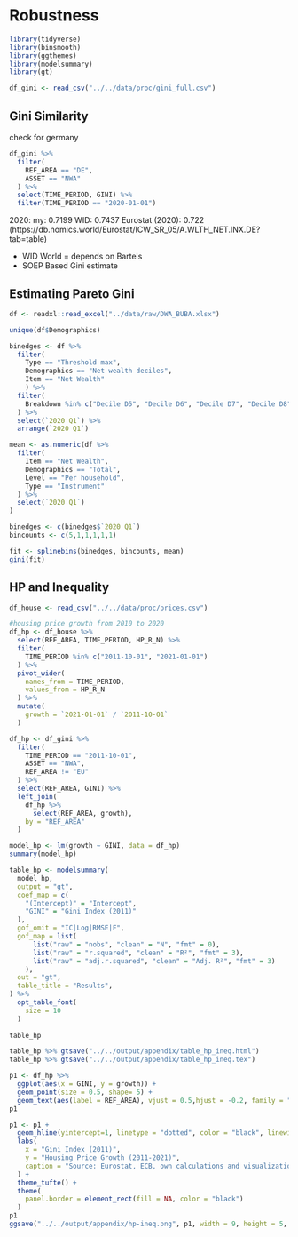 # Robustness

```r
library(tidyverse)
library(binsmooth)
library(ggthemes)
library(modelsummary)
library(gt)
```

```r
df_gini <- read_csv("../../data/proc/gini_full.csv")
```


## Gini Similarity

check for germany

```r
df_gini %>%
  filter(
    REF_AREA == "DE",
    ASSET == "NWA"
  ) %>%
  select(TIME_PERIOD, GINI) %>%
  filter(TIME_PERIOD == "2020-01-01")
```


2020:
my: 0.7199
WID: 0.7437
Eurostat (2020): 0.722 (https://db.nomics.world/Eurostat/ICW_SR_05/A.WLTH_NET.INX.DE?tab=table)




- WID World = depends on Bartels
- SOEP Based Gini estimate

## Estimating Pareto Gini

```r
df <- readxl::read_excel("../data/raw/DWA_BUBA.xlsx")
```

```r
unique(df$Demographics)
```

```r
binedges <- df %>%
  filter(
    Type == "Threshold max",
    Demographics == "Net wealth deciles",
    Item == "Net Wealth"
    ) %>%
  filter(
    Breakdown %in% c("Decile D5", "Decile D6", "Decile D7", "Decile D8", "Decile D9", "Decile D10")
  ) %>%
  select(`2020 Q1`) %>%
  arrange(`2020 Q1`)

mean <- as.numeric(df %>%
  filter(
    Item == "Net Wealth",
    Demographics == "Total",
    Level == "Per household",
    Type == "Instrument"
  ) %>%
  select(`2020 Q1`) 
)

binedges <- c(binedges$`2020 Q1`)
bincounts <- c(5,1,1,1,1,1)
```

```r
fit <- splinebins(binedges, bincounts, mean)
gini(fit)
```

## HP and Inequality

```r
df_house <- read_csv("../../data/proc/prices.csv")
```

```r
#housing price growth from 2010 to 2020
df_hp <- df_house %>%
  select(REF_AREA, TIME_PERIOD, HP_R_N) %>%
  filter(
    TIME_PERIOD %in% c("2011-10-01", "2021-01-01")
  ) %>%
  pivot_wider(
    names_from = TIME_PERIOD,
    values_from = HP_R_N
  ) %>%
  mutate(
    growth = `2021-01-01` / `2011-10-01`
  )
```

```r
df_hp <- df_gini %>%
  filter(
    TIME_PERIOD == "2011-10-01",
    ASSET == "NWA",
    REF_AREA != "EU"
  ) %>%
  select(REF_AREA, GINI) %>%
  left_join(
    df_hp %>%
      select(REF_AREA, growth),
    by = "REF_AREA"
  )
```

```r
model_hp <- lm(growth ~ GINI, data = df_hp)
summary(model_hp)
```

```r
table_hp <- modelsummary(
  model_hp,
  output = "gt",
  coef_map = c(
    "(Intercept)" = "Intercept",
    "GINI" = "Gini Index (2011)"
  ),
  gof_omit = "IC|Log|RMSE|F",
  gof_map = list(
      list("raw" = "nobs", "clean" = "N", "fmt" = 0),
      list("raw" = "r.squared", "clean" = "R²", "fmt" = 3),
      list("raw" = "adj.r.squared", "clean" = "Adj. R²", "fmt" = 3)
    ),
  out = "gt",
  table_title = "Results",
) %>% 
  opt_table_font(
    size = 10
  )
  
table_hp
```

```r
table_hp %>% gtsave("../../output/appendix/table_hp_ineq.html")
table_hp %>% gtsave("../../output/appendix/table_hp_ineq.tex")
```



```r
p1 <- df_hp %>%
  ggplot(aes(x = GINI, y = growth)) +
  geom_point(size = 0.5, shape= 5) +
  geom_text(aes(label = REF_AREA), vjust = 0.5,hjust = -0.2, family = "serif") 
p1
```

```r
p1 <- p1 +
  geom_hline(yintercept=1, linetype = "dotted", color = "black", linewidth=0.5) +
  labs(
    x = "Gini Index (2011)",
    y = "Housing Price Growth (2011-2021)",
    caption = "Source: Eurostat, ECB, own calculations and visualization"
  ) +
  theme_tufte() +
  theme(
    panel.border = element_rect(fill = NA, color = "black")
  ) 
p1 
ggsave("../../output/appendix/hp-ineq.png", p1, width = 9, height = 5, dpi = 300)
```

